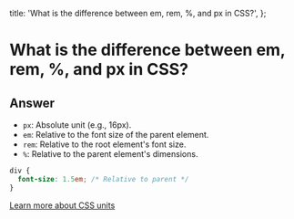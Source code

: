 
  title: 'What is the difference between em, rem, %, and px in CSS?',
};

# What is the difference between em, rem, %, and px in CSS?

## Answer

- `px`: Absolute unit (e.g., 16px).
- `em`: Relative to the font size of the parent element.
- `rem`: Relative to the root element's font size.
- `%`: Relative to the parent element's dimensions.

```css
div {
  font-size: 1.5em; /* Relative to parent */
}
```

[Learn more about CSS units](https://developer.mozilla.org/en-US/docs/Learn/CSS/Building_blocks/Values_and_units)

<GithubEdit link='/questions/css/css-units-difference/page.mdx' />
